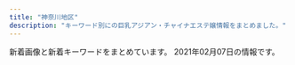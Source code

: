 ```yaml
---
title: "神奈川地区"
description: "キーワード別にの巨乳アジアン・チャイナエステ嬢情報をまとめました。"
---
```


新着画像と新着キーワードをまとめています。
2021年02月07日の情報です。

<DmmAffiliateIns />
<KeywordTable
  shops={
    [
    {
        "station": "JR\u5c0f\u7530\u539f\u99c5\u6771\u53e3",
        "name": "\u5922\u90fd\u7f8e",
        "keywords": {
            "C": 11
        },
        "url": "http://www.airi-est.xyz/",
        "img_links": [
            "http://www.airi-est.xyz/images/info.jpg",
            "http://www.airi-est.xyz/girl/6.jpg",
            "http://www.airi-est.xyz/girl/9.jpg",
            "http://www.airi-est.xyz/images/clear_line.png",
            "http://www.airi-est.xyz/images/tel.png",
            "http://www.airi-est.xyz/girl/1.jpg",
            "http://www.airi-est.xyz/images/sub_staff.png",
            "http://www.airi-est.xyz/images/rec-top.jpg",
            "http://www.airi-est.xyz/images/room1.jpg",
            "http://www.airi-est.xyz/images/room2.jpg",
            "http://www.airi-est.xyz/images/return.png",
            "http://www.airi-est.xyz/images/room4.jpg",
            "http://www.airi-est.xyz/images/room3.jpg",
            "http://www.airi-est.xyz/images/sub_pickup.png",
            "http://www.airi-est.xyz/images/qr.jpg",
            "http://www.airi-est.xyz/images/icon_call.png",
            "http://www.airi-est.xyz/girl/3.jpg",
            "http://www.airi-est.xyz/images/sub_news.png"
        ]
    },
    {
        "url": "http://es-libres.com/",
        "station": "JR\u6771\u6238\u585a\u99c5\u897f\u53e3",
        "img_links": [
            "http://es-libres.com/images/gallery/01.jpg",
            "http://es-libres.com/uploadfiles/Image/campaignEsLibresCom.jpg",
            "http://es-libres.com/staffPhoto/s20201007072633.jpg",
            "http://es-libres.com/images/mobile.jpg",
            "http://es-libres.com/staffPhoto/b20201007072550.jpg",
            "http://es-libres.com/images/gallery/02.jpg",
            "http://es-libres.com/staffPhoto/b20201007072654.jpg",
            "http://es-libres.com/staffPhoto/b20201007072633.jpg",
            "http://es-libres.com/staffPhoto/s20201007072654.jpg",
            "http://es-libres.com/images/guide.jpg",
            "http://es-libres.com/js/sliderLine/slide_prev.png",
            "http://es-libres.com/staffPhoto/s20201007072718.jpg",
            "http://es-libres.com/js/sliderLine/slide_next.png",
            "http://es-libres.com/staffPhoto/s20201007072550.jpg",
            "http://es-libres.com/images/gallery/04.jpg",
            "http://es-libres.com/images/returnBtn.png",
            "http://es-libres.com/images/gallery/03.jpg",
            "http://es-libres.com/staffPhoto/b20201007072718.jpg"
        ],
        "name": "\u30ea\u30d6\u30ec\u30b9",
        "keywords": {
            "C": 1,
            "89": 1,
            "E": 1,
            "D": 2
        }
    },
    {
        "station": "\u65b0\u9017\u5b50\u99c5\u5317\u53e31",
        "img_links": [
            "http://biraku.est-u.com/images/02.jpg",
            "http://biraku.est-u.com/staff/6.jpg",
            "http://biraku.est-u.com/images/index_12.png",
            "http://biraku.est-u.com/staff/5.jpg",
            "http://biraku.est-u.com/images/index2_07.png",
            "http://biraku.est-u.com/images/index_08.png",
            "http://biraku.est-u.com/images/s3.jpg",
            "http://biraku.est-u.com/images/index_05.png",
            "http://biraku.est-u.com/images/staff_08.png",
            "http://biraku.est-u.com/images/index_10.png",
            "http://biraku.est-u.com/staff/1.jpg",
            "http://biraku.est-u.com/staff/3.jpg",
            "http://biraku.est-u.com/images/01.jpg",
            "http://biraku.est-u.com/staff/4.jpg",
            "http://biraku.est-u.com/images/06.jpg",
            "http://biraku.est-u.com/images/03.jpg",
            "http://biraku.est-u.com/images/04.jpg",
            "http://biraku.est-u.com/images/indexb_08.png",
            "http://biraku.est-u.com/images/index_06.png",
            "http://biraku.est-u.com/staff/2.jpg",
            "http://biraku.est-u.com/images/index_04.png",
            "http://biraku.est-u.com/images/index_07.png"
        ],
        "url": "http://biraku.est-u.com",
        "name": "\u7f8e\u697d",
        "keywords": {}
    },
    {
        "station": "JR\u85e4\u6ca2\u99c5\u5357\u53e3",
        "img_links": [
            "http://www.relax-fairyark.info/img/st1.jpg",
            "http://www.relax-fairyark.info/img/st250.jpg",
            "http://www.relax-fairyark.info/img/st248.jpg",
            "http://www.relax-fairyark.info/img/st238.jpg",
            "http://www.relax-fairyark.info/img/botton.jpg",
            "http://www.relax-fairyark.info/img/sta250.jpg",
            "http://www.relax-fairyark.info/img/st220.jpg",
            "http://www.relax-fairyark.info/img/nos.jpg",
            "http://www.relax-fairyark.info/img/sta150.jpg",
            "http://www.relax-fairyark.info/img/tel.png",
            "http://www.relax-fairyark.info/img/sta213.jpg",
            "http://www.relax-fairyark.info/img/st206.jpg",
            "http://www.relax-fairyark.info/img/sta248.jpg",
            "http://www.relax-fairyark.info/img/body2.jpg",
            "http://www.relax-fairyark.info/img/st229.jpg",
            "http://www.relax-fairyark.info/img/sta223.jpg",
            "http://www.relax-fairyark.info/img/vlt.png",
            "http://www.relax-fairyark.info/img/st246.jpg",
            "http://www.relax-fairyark.info/img/head.jpg",
            "http://www.relax-fairyark.info/img/st240.jpg",
            "http://www.relax-fairyark.info/img/st245.jpg",
            "http://www.relax-fairyark.info/img/sta235.jpg",
            "http://www.relax-fairyark.info/img/st247.jpg",
            "http://www.relax-fairyark.info/img/sta220.jpg",
            "http://www.relax-fairyark.info/img/sta229.jpg",
            "http://www.relax-fairyark.info/img/sta251.jpg",
            "http://www.relax-fairyark.info/img/st241.jpg",
            "http://www.relax-fairyark.info/img/st251.jpg",
            "http://www.relax-fairyark.info/img/st227.jpg",
            "http://www.relax-fairyark.info/img/st235.jpg",
            "http://www.relax-fairyark.info/img/st150.jpg",
            "http://www.relax-fairyark.info/img/footbotton.png",
            "http://www.relax-fairyark.info/img/sta245.jpg",
            "http://www.relax-fairyark.info/img/st223.jpg",
            "http://www.relax-fairyark.info/img/st234.jpg",
            "http://www.relax-fairyark.info/img/st237.jpg",
            "http://www.relax-fairyark.info/img/st213.jpg",
            "http://www.relax-fairyark.info/img/st249.jpg"
        ],
        "keywords": {
            "87": 9,
            "88": 1,
            "E": 11,
            "86": 8,
            "C": 3,
            "85": 3,
            "D": 7
        },
        "url": "http://www.relax-fairyark.info/",
        "name": "Fairy Ark"
    },
    {
        "url": "http://en.este88.com/",
        "station": "JR\u85e4\u6ca2\u99c5\u5317\u53e3",
        "name": "\u7e01",
        "keywords": {},
        "img_links": [
            "http://en.este88.com/gals/asuka1.jpg",
            "http://en.este88.com/i/images/info_09.jpg",
            "http://en.este88.com/i/images/info_15.jpg",
            "http://en.este88.com/gals/koko1.jpg",
            "http://en.este88.com/images/koko1.jpg",
            "http://en.este88.com/gals/yuki1.jpg",
            "http://en.este88.com/images/info.png",
            "http://en.este88.com/gals/teina1.jpg",
            "http://en.este88.com/gals/riri1.jpg",
            "http://en.este88.com/i/images/info_12.jpg",
            "http://en.este88.com/images/sayuqi1.jpg",
            "http://en.este88.com/i/images/info_07.jpg",
            "http://en.este88.com/gals/momo1.jpg",
            "http://en.este88.com/gals/rena1.jpg",
            "http://en.este88.com/gals/nana1.jpg"
        ]
    },
    {
        "keywords": {},
        "station": "JR\u85e4\u6ca2\u99c5\u5357\u53e3",
        "name": "\u7652\u5fc3\u5712",
        "url": "http://yushinen.info/",
        "img_links": [
            "http://yushinen.info/images/g3.jpg",
            "http://yushinen.info/images/g6.jpg",
            "http://yushinen.info/images/g1.jpg",
            "http://yushinen.info/images/nei-03.png",
            "http://yushinen.info/images/room1.jpg",
            "http://yushinen.info/images/info.png",
            "http://yushinen.info/images/room2.jpg",
            "http://yushinen.info/images/room4.jpg",
            "http://yushinen.info/images/g7.jpg",
            "http://yushinen.info/images/room3.jpg",
            "http://yushinen.info/images/g2.jpg",
            "http://yushinen.info/images/mobile.png",
            "http://yushinen.info/images/room6.jpg",
            "http://yushinen.info/images/miki1.jpg",
            "http://yushinen.info/images/eri1.jpg",
            "http://yushinen.info/images/saya1.jpg",
            "http://yushinen.info/images/top.jpg",
            "http://yushinen.info/images/g4.jpg",
            "http://yushinen.info/images/nana1.jpg",
            "http://yushinen.info/images/g0.jpg",
            "http://yushinen.info/images/g5.jpg",
            "http://yushinen.info/images/flw.png",
            "http://yushinen.info/images/ami1.jpg",
            "http://yushinen.info/images/room5.jpg"
        ]
    },
    {
        "url": "http://lavender-est.xyz/",
        "keywords": {},
        "station": "JR\u85e4\u6ca2\u99c5\u5357\u53e3",
        "img_links": [
            "http://lavender-est.xyz/images/room/r2.jpg",
            "http://lavender-est.xyz/girl/10.jpg",
            "http://lavender-est.xyz/girl/7_2.jpg",
            "http://lavender-est.xyz/girl/15.jpg",
            "http://lavender-est.xyz/girl/14.jpg",
            "http://lavender-est.xyz/girl/9.jpg",
            "http://lavender-est.xyz/girl/8_1.jpg",
            "http://lavender-est.xyz/girl/14_2.jpg",
            "http://lavender-est.xyz/images/room/r1.jpg",
            "http://lavender-est.xyz/images/top01.jpg",
            "http://lavender-est.xyz/girl/4_1.jpg",
            "http://lavender-est.xyz/images/mobile.png",
            "http://lavender-est.xyz/girl/9_1.jpg",
            "http://lavender-est.xyz/girl/7_1.jpg",
            "http://lavender-est.xyz/girl/5_1.jpg",
            "http://lavender-est.xyz/girl/2.jpg",
            "http://lavender-est.xyz/girl/3_1.jpg",
            "http://lavender-est.xyz/i/girl/4.jpg",
            "http://lavender-est.xyz/images/twitter.jpg",
            "http://lavender-est.xyz/girl/7.jpg",
            "http://lavender-est.xyz/girl/8.jpg",
            "http://lavender-est.xyz/girl/5.jpg",
            "http://lavender-est.xyz/girl/4.jpg",
            "http://lavender-est.xyz/images/pro_girl_line.jpg",
            "http://lavender-est.xyz/girl/11.jpg",
            "http://lavender-est.xyz/girl/15_1.jpg",
            "http://lavender-est.xyz/girl/14_1.jpg",
            "http://lavender-est.xyz/images/room/r4.jpg",
            "http://lavender-est.xyz/images/tel.png",
            "http://lavender-est.xyz/girl/9_2.jpg",
            "http://lavender-est.xyz/girl/11_1.jpg",
            "http://lavender-est.xyz/girl/11_2.jpg",
            "http://lavender-est.xyz/images/bar_staff.jpg",
            "http://lavender-est.xyz/girl/2_1.jpg",
            "http://lavender-est.xyz/girl/5_2.jpg",
            "http://lavender-est.xyz/images/room/r3.jpg",
            "http://lavender-est.xyz/girl/10_1.jpg",
            "http://lavender-est.xyz/images/lr_02.jpg",
            "http://lavender-est.xyz/girl/3.jpg"
        ],
        "name": "\u30e9\u30d9\u30f3\u30c0\u30fc"
    },
    {
        "url": "http://es-rei.work/",
        "img_links": [
            "http://es-rei.work/_src/26747114/base_03.png",
            "http://es-rei.work/_src/26747222/line3.png",
            "http://es-rei.work/_src/26790995/wechatimg38_20181018221746252.jpg",
            "http://es-rei.work/_src/26747210/navi2_06.png",
            "http://es-rei.work/_src/26747158/base_03.png",
            "http://es-rei.work/_src/26824435/cam2.png",
            "http://es-rei.work/_src/26747292/wechatimg202.jpg",
            "http://es-rei.work/_src/26747218/line1.jpg",
            "http://es-rei.work/_src/26838155/wechatimg202.jpg",
            "http://es-rei.work/_src/34041600/line3.png",
            "http://es-rei.work/_src/26747296/line1.jpg",
            "http://es-rei.work/_src/26747221/wechatimg164_1.jpg",
            "http://es-rei.work/_src/26747205/navi2_01.png",
            "http://es-rei.work/_src/26747187/base_03.png",
            "http://es-rei.work/_src/34041599/line3.png",
            "http://es-rei.work/_src/26747173/base_03.png",
            "http://es-rei.work/_src/26747225/wechatimg75.jpg",
            "http://es-rei.work/_src/47863108/wechatimg26_20200914183556350.jpg",
            "http://es-rei.work/_src/26747170/base_01.png",
            "http://es-rei.work/_src/34041597/wechatimg26_20200914183556350.jpg",
            "http://es-rei.work/_src/26747229/line1.jpg",
            "http://es-rei.work/_src/26838160/line.png",
            "http://es-rei.work/_src/26747199/sign.png",
            "http://es-rei.work/1.jpg",
            "http://es-rei.work/5.jpg",
            "http://es-rei.work/_src/34041693/line1.jpg",
            "http://es-rei.work/_src/26747301/line3.png",
            "http://es-rei.work/_src/26747231/line1.jpg",
            "http://es-rei.work/3.jpg",
            "http://es-rei.work/_src/26747294/line3.png",
            "http://es-rei.work/_src/26747302/wechatimg204.jpg",
            "http://es-rei.work/_src/47863242/100054276feb8d8cef3ac5199531cfe.jpg",
            "http://es-rei.work/_src/26747093/_igp4295.jpg",
            "http://es-rei.work/2.jpg",
            "http://es-rei.work/4.jpg",
            "http://es-rei.work/_src/26747289/wechatimg77.jpg",
            "http://es-rei.work/_src/26747200/list_01.png",
            "http://es-rei.work/_src/26747206/navi2_02.png",
            "http://es-rei.work/_src/26747204/list_05.png",
            "http://es-rei.work/_src/26747209/navi2_05.png",
            "http://es-rei.work/_src/26791115/_igp4263.jpg",
            "http://es-rei.work/_src/26838136/news.jpg",
            "http://es-rei.work/_src/26747201/list_02.png",
            "http://es-rei.work/_src/26838157/wechatimg77.jpg",
            "http://es-rei.work/_src/26838174/line.png",
            "http://es-rei.work/_src/26791049/_dsf9442.jpg",
            "http://es-rei.work/_src/26747126/base_01.png",
            "http://es-rei.work/_src/26838156/wechatimg204.jpg",
            "http://es-rei.work/_src/47863241/05859f21726dfcef9faa9bab12a2595.jpg",
            "http://es-rei.work/_src/26824216/b0131b16446464e537eff864d8f041bb.jpg",
            "http://es-rei.work/_src/26747153/base_01.png",
            "http://es-rei.work/_src/26747300/line3.png",
            "http://es-rei.work/_src/26747287/line3.png",
            "http://es-rei.work/_src/26747185/base_01.png",
            "http://es-rei.work/_src/26747226/line3.png",
            "http://es-rei.work/_src/26747089/51d8ecbee4cc2935f070c539c37ded71.jpg",
            "http://es-rei.work/_src/26747304/line1.jpg",
            "http://es-rei.work/_src/26791051/_dsf9446.jpg",
            "http://es-rei.work/_src/26747288/line3.png",
            "http://es-rei.work/_src/34124118/wechatimg26_20200914183556350.jpg",
            "http://es-rei.work/_src/26747132/line1.jpg",
            "http://es-rei.work/_src/26747208/navi2_04.png",
            "http://es-rei.work/_src/34041596/05859f21726dfcef9faa9bab12a2595.jpg",
            "http://es-rei.work/_src/26747207/navi2_03.png",
            "http://es-rei.work/_src/26747293/line3.png",
            "http://es-rei.work/_src/26747202/list_03.png",
            "http://es-rei.work/_src/47863244/line1.jpg",
            "http://es-rei.work/_src/26838158/wechatimg75.jpg",
            "http://es-rei.work/_src/26747141/base_03.png",
            "http://es-rei.work/_src/26747203/list_04.png",
            "http://es-rei.work/_src/47863239/line3.png",
            "http://es-rei.work/_src/26747227/line3.png",
            "http://es-rei.work/_src/26747223/line3.png",
            "http://es-rei.work/_src/26747086/base_01.png",
            "http://es-rei.work/_src/26791053/_dsf9449.jpg",
            "http://es-rei.work/_src/47863240/line3.png"
        ],
        "keywords": {
            "89": 2,
            "83": 4,
            "85": 2,
            "86": 4
        },
        "name": "\u9e97",
        "station": "JR\u85e4\u6ca2\u99c5\u5357\u53e3"
    },
    {
        "img_links": [
            "http://www.bestlove.iesjp.com/files/001.jpg",
            "http://www.bestlove.iesjp.com/files/004-02.jpg",
            "http://www.bestlove.iesjp.com/files/005.jpg",
            "http://www.bestlove.iesjp.com/images/atomosky.jpg",
            "http://www.bestlove.iesjp.com/files/004-03.jpg",
            "http://www.bestlove.iesjp.com/files/005-03.jpg",
            "http://www.bestlove.iesjp.com/photo_news/upimg/959636009216995fa1_0.jpg",
            "http://www.bestlove.iesjp.com/files/006.jpg",
            "http://www.bestlove.iesjp.com/images/line.png",
            "http://www.bestlove.iesjp.com/files/006-03.jpg",
            "http://www.bestlove.iesjp.com/files/001-03.jpg",
            "http://www.bestlove.iesjp.com/files/003-03.jpg",
            "http://www.bestlove.iesjp.com/files/005-02.jpg",
            "http://www.bestlove.iesjp.com/files/004.jpg",
            "http://www.bestlove.iesjp.com/files/002-02.jpg",
            "http://www.bestlove.iesjp.com/files/001-02.jpg",
            "http://www.bestlove.iesjp.com/files/006-02.jpg",
            "http://www.bestlove.iesjp.com/files/002.jpg",
            "http://www.bestlove.iesjp.com/files/003.jpg",
            "http://www.bestlove.iesjp.com/files/002-03.jpg",
            "http://www.bestlove.iesjp.com/files/003-02.jpg",
            "http://www.bestlove.iesjp.com/images/mobile.jpg",
            "http://www.bestlove.iesjp.com/images/r3.jpg"
        ],
        "url": "http://www.bestlove.iesjp.com/",
        "station": "JR\u5e73\u585a\u99c5\u5317\u53e3",
        "keywords": {
            "87": 8,
            "D": 4,
            "83": 4,
            "85": 4,
            "C": 26
        },
        "name": "Best Love \uff5e\u30d9\u30b9\u30c8\u30e9\u30d6\uff5e"
    },
    {
        "keywords": {
            "C": 13
        },
        "station": "JR\u85e4\u6ca2\u99c5\u5357\u53e3",
        "img_links": [
            "http://hana-tobira.xyz/images/pickup_t.jpg",
            "http://hana-tobira.xyz/images/tite-staff.jpg",
            "http://hana-tobira.xyz/images/tite-link.jpg",
            "http://hana-tobira.xyz/images/tite-i.png",
            "http://hana-tobira.xyz/images/g.jpg",
            "http://hana-tobira.xyz/images/g5.jpg",
            "http://hana-tobira.xyz/images/g7.jpg",
            "http://hana-tobira.xyz/images/g6.jpg",
            "http://hana-tobira.xyz/images/mobile.jpg",
            "http://hana-tobira.xyz/images/end.png",
            "http://hana-tobira.xyz/images/g2.jpg",
            "http://hana-tobira.xyz/images/g4.jpg"
        ],
        "url": "http://hana-tobira.xyz/",
        "name": "\u82b1\u306e\u6249"
    },
    {
        "url": "http://o-jp.com/tsubaki/",
        "img_links": [
            "http://o-jp.com/tsubaki/images/t_discount.jpg",
            "http://o-jp.com/tsubaki/images/photo04.jpg",
            "http://o-jp.com/tsubaki/images/t_mobile.jpg",
            "http://o-jp.com/tsubaki/images/photo02.jpg",
            "http://o-jp.com/tsubaki/images/photo01.jpg",
            "http://o-jp.com/tsubaki/images/photo03.jpg",
            "http://o-jp.com/tsubaki/images/index_enter.jpg",
            "http://o-jp.com/tsubaki/images/mimi1.jpg"
        ],
        "keywords": {
            "C": 6
        },
        "name": "\u693f",
        "station": "JR\u5e73\u585a\u99c5\u897f\u53e3"
    },
    {
        "keywords": {},
        "name": "\u3055\u304f\u3089",
        "img_links": [
            "http://hoguraku.info/_src/22294026/wechatimg239.jpg",
            "http://hoguraku.info/_src/22294030/wechatimg175.jpg",
            "http://hoguraku.info/_src/22266524/wechatimg96_20191205204603604.jpg",
            "http://hoguraku.info/_src/22293601/newspinkup.png",
            "http://hoguraku.info/_src/22266490/navi2_03.png",
            "http://hoguraku.info/_src/22296697/pup.png",
            "http://hoguraku.info/_src/22296687/pup.png",
            "http://hoguraku.info/_src/22294024/1_20180513213551260.jpg",
            "http://hoguraku.info/_src/22293610/pup.png",
            "http://hoguraku.info/staff-3.jpg",
            "http://hoguraku.info/staff-1.jpg",
            "http://hoguraku.info/_src/22266496/navi2_06.png",
            "http://hoguraku.info/_src/22266485/navi_01.png",
            "http://hoguraku.info/_src/22296695/pup.png",
            "http://hoguraku.info/_src/22266400/wechatimg94_20191205204136458.jpg",
            "http://hoguraku.info/_src/37673393/wechatimg98.jpg",
            "http://hoguraku.info/_src/22294029/3_20180513213551306.jpg",
            "http://hoguraku.info/_src/22294028/3_20180513213551306.jpg",
            "http://hoguraku.info/_src/22294409/img20180513220122069421.png",
            "http://hoguraku.info/_src/22266487/navi_02.png",
            "http://hoguraku.info/_src/22266491/navi_04.png",
            "http://hoguraku.info/staff-2.jpg",
            "http://hoguraku.info/_src/22294025/1_20180513213551260.jpg",
            "http://hoguraku.info/_src/22293865/sign.png",
            "http://hoguraku.info/_src/22294027/wechatimg239.jpg",
            "http://hoguraku.info/_src/25168346/staff-2_20180823215120776.jpg",
            "http://hoguraku.info/_src/22266489/navi_03.png",
            "http://hoguraku.info/_src/22293781/sign.png",
            "http://hoguraku.info/_src/22293820/wechatimg744.jpg",
            "http://hoguraku.info/_src/22266486/navi2_01.png",
            "http://hoguraku.info/staff-4.jpg",
            "http://hoguraku.info/_src/22294031/wechatimg175.jpg",
            "http://hoguraku.info/_src/22266488/navi2_02.png",
            "http://hoguraku.info/_src/22266398/img20180513214352559347.png",
            "http://hoguraku.info/_src/22266493/navi_05.png",
            "http://hoguraku.info/_src/22266492/navi2_04.png",
            "http://hoguraku.info/_src/22266495/navi_06.png",
            "http://hoguraku.info/_src/42747719/img20200505151535254743.png",
            "http://hoguraku.info/_src/22266494/navi2_05.png"
        ],
        "url": "http://hoguraku.info/",
        "station": "JR\u5927\u8239\u99c5\u6771\u53e3"
    },
    {
        "img_links": [
            "http://yacho.est-u.com/images/k2.jpg",
            "http://yacho.est-u.com/images/index_06.jpg",
            "http://yacho.est-u.com/images/index_10.jpg",
            "http://yacho.est-u.com/images/4.jpg",
            "http://yacho.est-u.com/images/3.jpg",
            "http://yacho.est-u.com/images/index_14.jpg",
            "http://yacho.est-u.com/images/6.jpg",
            "http://yacho.est-u.com/images/index_04.jpg",
            "http://yacho.est-u.com/images/index_02.jpg",
            "http://yacho.est-u.com/images/k1.jpg",
            "http://yacho.est-u.com/images/staff_03.jpg",
            "http://yacho.est-u.com/images/1.jpg",
            "http://yacho.est-u.com/images/index_03.jpg",
            "http://yacho.est-u.com/images/2.jpg",
            "http://yacho.est-u.com/images/index_01.jpg",
            "http://yacho.est-u.com/images/staff_01.jpg",
            "http://yacho.est-u.com/images/5.jpg",
            "http://yacho.est-u.com/images/index_05.jpg",
            "http://yacho.est-u.com/images/index_17.jpg",
            "http://yacho.est-u.com/images/index_15.jpg",
            "http://yacho.est-u.com/images/index_12.jpg",
            "http://yacho.est-u.com/images/index_07.jpg"
        ],
        "station": "JR\u85e4\u6ca2\u99c5\u5357\u53e3",
        "url": "http://yacho.est-u.com/",
        "keywords": {},
        "name": "\u591c\u8776"
    },
    {
        "img_links": [
            "http://treat-rlx.com/pic/head.jpg",
            "http://treat-rlx.com/pic/topimg4.png",
            "http://treat-rlx.com/img/att.png",
            "http://treat-rlx.com/pic/topimg2.png",
            "http://treat-rlx.com/staff/mika/01.jpg",
            "http://treat-rlx.com/staff/aya/01.jpg",
            "http://treat-rlx.com/img/ttl_mobile.png",
            "http://treat-rlx.com/pic/topimg5.png",
            "http://treat-rlx.com/pic/topimg1.png",
            "http://treat-rlx.com/pic/topimg3.png",
            "http://treat-rlx.com/staff/aya/01mb.jpg",
            "http://treat-rlx.com/staff/mika/01mb.jpg",
            "http://treat-rlx.com/i/files/homeimg.jpg",
            "http://treat-rlx.com/img/ttl_rec.png",
            "http://treat-rlx.com/img/ttl_staff.jpg"
        ],
        "name": "\u798f\u7e01",
        "url": "http://treat-rlx.com/",
        "station": "\u5584\u884c\u99c5\u6771\u53e3",
        "keywords": {
            "C": 11
        }
    },
    {
        "keywords": {
            "E": 16,
            "D": 44,
            "F": 8,
            "C": 8
        },
        "img_links": [
            "http://onlyone-relax.xyz/images/cg10.jpg",
            "http://onlyone-relax.xyz/images/1.jpg",
            "http://onlyone-relax.xyz/images/cg07.jpg",
            "http://onlyone-relax.xyz/images/cg06.jpg",
            "http://onlyone-relax.xyz/images/cg08.jpg",
            "http://onlyone-relax.xyz/images/cg05.jpg",
            "http://onlyone-relax.xyz/images/4.jpg",
            "http://onlyone-relax.xyz/images/cg03.jpg",
            "http://onlyone-relax.xyz/images/top2.png",
            "http://onlyone-relax.xyz/images/cg09.jpg",
            "http://onlyone-relax.xyz/images/qr.jpg",
            "http://onlyone-relax.xyz/images/spacer300x450.png",
            "http://onlyone-relax.xyz/images/top.png",
            "http://onlyone-relax.xyz/images/2.jpg",
            "http://onlyone-relax.xyz/images/cg02.jpg",
            "http://onlyone-relax.xyz/images/cg01.jpg"
        ],
        "station": "JR\u5c0f\u7530\u539f\u99c5\u897f\u53e3",
        "name": "\u30ad\u30e5\u30fc\u30c8",
        "url": "http://onlyone-relax.xyz/"
    },
    {
        "keywords": {},
        "img_links": [
            "http://www.cc-girl.work/images/5.jpg",
            "http://www.cc-girl.work/images/2.jpg",
            "http://www.cc-girl.work/images/7.jpg",
            "http://www.cc-girl.work/images/line.png",
            "http://www.cc-girl.work/images/head.jpg",
            "http://www.cc-girl.work/images/6.jpg",
            "http://www.cc-girl.work/img/yuri1.jpg",
            "http://www.cc-girl.work/images/8.jpg",
            "http://www.cc-girl.work/images/rec1.jpg",
            "http://www.cc-girl.work/images/news.jpg",
            "http://www.cc-girl.work/img/yaya1.jpg",
            "http://www.cc-girl.work/images/mobile.jpg",
            "http://www.cc-girl.work/images/interior_t.jpg",
            "http://www.cc-girl.work/img/momo1.jpg",
            "http://www.cc-girl.work/img/yuki1.jpg",
            "http://www.cc-girl.work/images/3.jpg",
            "http://www.cc-girl.work/images/ta.jpg",
            "http://www.cc-girl.work/images/4.jpg",
            "http://www.cc-girl.work/images/sys1.jpg",
            "http://www.cc-girl.work/images/10.jpg",
            "http://www.cc-girl.work/images/rec2.jpg",
            "http://www.cc-girl.work/img/kumi1.jpg",
            "http://www.cc-girl.work/images/1.jpg",
            "http://www.cc-girl.work/images/11.jpg",
            "http://www.cc-girl.work/img/miho1.jpg",
            "http://www.cc-girl.work/images/9.jpg",
            "http://www.cc-girl.work/images/int1.jpg",
            "http://www.cc-girl.work/images/staff_t.jpg",
            "http://www.cc-girl.work/img/sizuka1.jpg",
            "http://www.cc-girl.work/images/ac1.jpg",
            "http://www.cc-girl.work/img/mari1.jpg",
            "http://www.cc-girl.work/images/sys2.jpg",
            "http://www.cc-girl.work/img/ai1.jpg",
            "http://www.cc-girl.work/img/eri1.jpg",
            "http://www.cc-girl.work/img/kaoru1.jpg"
        ],
        "name": "yuyu-\u3086\u3046\u3086-",
        "station": "\u4e0a\u5927\u5ca1\u99c5",
        "url": "http://www.cc-girl.work/"
    },
    {
        "keywords": {},
        "url": "http://www.miyoplop.xyz/",
        "station": "JR\u85e4\u6ca2\u99c5\u5357\u53e3",
        "img_links": [],
        "name": "\u30cf\u30cb\u30fc"
    },
    {
        "img_links": [
            "http://civebt.xyz/templets/default/picture/interior_t.jpg",
            "http://civebt.xyz/uploads/180620/1-1P62010193X63.jpg",
            "http://civebt.xyz/uploads/201103/1-201103091150648.jpg",
            "http://civebt.xyz/templets/default/picture/head.jpg",
            "http://civebt.xyz/templets/default/picture/rec1.png",
            "http://civebt.xyz/uploads/201103/1-201103091122a3.jpg",
            "http://civebt.xyz/uploads/201103/1-201103143450506.jpg",
            "http://civebt.xyz/uploads/180620/1-1P62010154K00.png",
            "http://civebt.xyz/uploads/201102/1-2011021306404K.png",
            "http://civebt.xyz/templets/default/picture/staff_t.jpg",
            "http://civebt.xyz/templets/default/picture/news.jpg",
            "http://civebt.xyz/uploads/201103/1-201103091136248.jpg",
            "http://civebt.xyz/uploads/201102/1-201102130FY09.png"
        ],
        "url": "http://civebt.xyz/",
        "station": "\u6e58\u5357\u53f0\u99c5\u897f\u53e3",
        "keywords": {
            "E": 8,
            "G": 4
        },
        "name": "\u9b54\u6cd5\u306e\u5973\u738b"
    },
    {
        "img_links": [
            "http://yu-raku.info/staff/s-emi3.jpg",
            "http://yu-raku.info/staff/s-sayuri1.jpg",
            "http://yu-raku.info/images/c-top0.png",
            "http://yu-raku.info/images/c-therapist0.png",
            "http://yu-raku.info/sp/images/b-tel.png",
            "http://yu-raku.info/staff/s-niri1.jpg",
            "http://yu-raku.info/staff/s-emi4.jpg",
            "http://yu-raku.info/sp/images/bar-cover.png",
            "http://yu-raku.info/staff/s-miki1.jpg",
            "http://yu-raku.info/images/bar-cover.png",
            "http://yu-raku.info/staff/s-kana1.jpg",
            "http://yu-raku.info/images/bar-interior.png",
            "http://yu-raku.info/images/pic-interior.png",
            "http://yu-raku.info/images/bar-therapist.png",
            "http://yu-raku.info/images/bar-cam.png",
            "http://yu-raku.info/sp/images/bar-cam.png",
            "http://yu-raku.info/staff/s-nana1.jpg",
            "http://yu-raku.info/staff/s-yuko1.jpg",
            "http://yu-raku.info/images/bar-info.png",
            "http://yu-raku.info/images/fotter.jpg",
            "http://yu-raku.info/images/b-interior.jpg",
            "http://yu-raku.info/staff/s-emi5.jpg"
        ],
        "station": "JR\u5927\u8239\u99c5\u6771\u53e3",
        "keywords": {},
        "url": "http://yu-raku.info/",
        "name": "\u60a0\u697d"
    },
    {
        "station": "\u8305\u30f6\u5d0e\u99c5\u5357\u53e3",
        "keywords": {},
        "img_links": [
            "http://tenshinokoi.es-come.net/girls/yuyu1.jpg",
            "http://tenshinokoi.es-come.net/images/infobar.png",
            "http://tenshinokoi.es-come.net/i/120/yuna1.jpg",
            "http://tenshinokoi.es-come.net/girls/misaki1.jpg",
            "http://tenshinokoi.es-come.net/img/sumire1.jpg",
            "http://tenshinokoi.es-come.net/i/120/yuyu1.jpg",
            "http://tenshinokoi.es-come.net/i/80/yuyu1.jpg",
            "http://tenshinokoi.es-come.net/images/shishubar.png",
            "http://tenshinokoi.es-come.net/img/header02.jpg",
            "http://tenshinokoi.es-come.net/girls/sumire1.jpg",
            "http://tenshinokoi.es-come.net/img/header00.jpg",
            "http://tenshinokoi.es-come.net/girls/riri1.jpg",
            "http://tenshinokoi.es-come.net/images/share/sp-kp2.png",
            "http://tenshinokoi.es-come.net/images/qr.jpg",
            "http://tenshinokoi.es-come.net/images/info2.jpg",
            "http://tenshinokoi.es-come.net/i/80/sumire1.jpg",
            "http://tenshinokoi.es-come.net/girls/kana1.jpg",
            "http://tenshinokoi.es-come.net/img/yuyu1.jpg",
            "http://tenshinokoi.es-come.net/images/therapistbar.png",
            "http://tenshinokoi.es-come.net/i/120/sumire1.jpg",
            "http://tenshinokoi.es-come.net/girls/yurika1.jpg",
            "http://tenshinokoi.es-come.net/i/80/risa1.jpg",
            "http://tenshinokoi.es-come.net/images/share/tel.png",
            "http://tenshinokoi.es-come.net/i/120/risa1.jpg",
            "http://tenshinokoi.es-come.net/img/header01.jpg",
            "http://tenshinokoi.es-come.net/images/info1.jpg",
            "http://tenshinokoi.es-come.net/i/80/yuna1.jpg",
            "http://tenshinokoi.es-come.net/girls/hiromi1.jpg",
            "http://tenshinokoi.es-come.net/images/share/pickup.png",
            "http://tenshinokoi.es-come.net/girls/risa1.jpg",
            "http://tenshinokoi.es-come.net/img/risa1.jpg",
            "http://tenshinokoi.es-come.net/girls/yuki1.jpg"
        ],
        "name": "\u5929\u4f7f\u306e\u604b",
        "url": "http://tenshinokoi.es-come.net/"
    },
    {
        "keywords": {
            "C": 13,
            "\u80f8": 1
        },
        "url": "http://uintiop.tokyo/",
        "name": "\u5929\u4f7f",
        "station": "JR\u85e4\u6ca2\u99c5\u5357\u53e3",
        "img_links": [
            "http://uintiop.tokyo/uploads/200714/1-200G4124210P7.jpg",
            "http://uintiop.tokyo/picture/top-img02.png",
            "http://uintiop.tokyo/picture/1.jpg",
            "http://uintiop.tokyo/picture/2.jpg",
            "http://uintiop.tokyo/picture/tel.png",
            "http://uintiop.tokyo/picture/top-img10.jpg",
            "http://uintiop.tokyo/uploads/200720/1-200H013041T46.jpg",
            "http://uintiop.tokyo/picture/3.jpg",
            "http://uintiop.tokyo/picture/4.jpg",
            "http://uintiop.tokyo/uploads/200727/1-200HG01643361.jpg",
            "http://uintiop.tokyo/picture/call.png",
            "http://uintiop.tokyo/uploads/210111/1-210111123I9332.jpg",
            "http://uintiop.tokyo/uploads/200714/1-200G4125RS59.jpg",
            "http://uintiop.tokyo/picture/top-img01.png",
            "http://uintiop.tokyo/picture/top-img03.jpg"
        ]
    },
    {
        "name": "\u30e1\u30a4\u30c9",
        "img_links": [
            "http://meido.est888.com/css/staff/staff001.jpg",
            "http://meido.est888.com/css/top02.jpg",
            "http://meido.est888.com/css/top-left01.jpg",
            "http://meido.est888.com/css/top-left02.jpg",
            "http://meido.est888.com/css/staff/staff004.jpg",
            "http://meido.est888.com/css/osusume34.jpg",
            "http://meido.est888.com/css/staff/staff002.jpg",
            "http://meido.est888.com/css/nav/nav-003.jpg",
            "http://meido.est888.com/css/nav/nav-004.jpg",
            "http://meido.est888.com/css/nav/nav-006.jpg",
            "http://meido.est888.com/css/nav/nav-001.jpg",
            "http://meido.est888.com/css/staff/staff0008.jpg",
            "http://meido.est888.com/css/staff/staff005.jpg",
            "http://meido.est888.com/css/nav/nav-002.jpg",
            "http://meido.est888.com/css/staff/staff003.jpg",
            "http://meido.est888.com/css/tel.png",
            "http://meido.est888.com/css/staff/staff007.jpg",
            "http://meido.est888.com/css/nav/nav-005.jpg",
            "http://meido.est888.com/css/staff/staff0006.jpg"
        ],
        "keywords": {
            "89": 5,
            "92": 2,
            "E": 2,
            "87": 1,
            "D": 6
        },
        "station": "JR\u6771\u6238\u585a\u99c5\u6771\u53e3",
        "url": "http://meido.est888.com/"
    },
    {
        "station": "\u6e58\u5357\u53f0\u99c5\u897f\u53e3",
        "name": "\u6e58\u5357\u604b",
        "keywords": {
            "87": 7,
            "85": 28,
            "86": 7,
            "D": 35,
            "E": 7
        },
        "url": "http://izumi.ests.jp/",
        "img_links": [
            "http://izumi.ests.jp/images/service3.jpg",
            "http://izumi.ests.jp/photos/sites/54/2019/10/2019100205593058.jpg",
            "http://izumi.ests.jp/images/room4.jpg",
            "http://izumi.ests.jp/photos/sites/54/2020/07/2020070605483923.jpg",
            "http://izumi.ests.jp/images/service1.jpg",
            "http://izumi.ests.jp/photos/sites/54/2020/09/2020092004565418.jpg",
            "http://izumi.ests.jp/images/s1.jpg",
            "http://izumi.ests.jp/images/top.jpg",
            "http://izumi.ests.jp/photos/sites/54/2019/10/2019100205592997.jpg",
            "http://izumi.ests.jp/images/s3.jpg",
            "http://izumi.ests.jp/images/service2.jpg",
            "http://izumi.ests.jp/images/room2.jpg",
            "http://izumi.ests.jp/photos/sites/54/2020/05/2020051209400132.jpg",
            "http://izumi.ests.jp/images/mobile.jpg",
            "http://izumi.ests.jp/images/room1.jpg",
            "http://izumi.ests.jp/images/service4.jpg",
            "http://izumi.ests.jp/images/s_news.jpg",
            "http://izumi.ests.jp/images/info2.jpg",
            "http://izumi.ests.jp/photos/sites/54/2020/12/2020121307073529.jpg",
            "http://izumi.ests.jp/images/room3.jpg",
            "http://izumi.ests.jp/images/info.jpg"
        ]
    },
    {
        "name": "\u30a2\u30ed\u30a8",
        "url": "http://oil.abnavi.info/",
        "station": "\u9db4\u5dfb\u6e29\u6cc9\u99c5\u5317\u53e3",
        "keywords": {
            "83": 4,
            "86": 8,
            "D": 8,
            "C": 15
        },
        "img_links": [
            "http://oil.abnavi.info/images/room3.jpg",
            "http://oil.abnavi.info/images/top.png",
            "http://oil.abnavi.info/images/room4.jpg",
            "http://oil.abnavi.info/photos/sites/44/2020/10/2020101108503412.jpg",
            "http://oil.abnavi.info/images/hua.jpg",
            "http://oil.abnavi.info/images/room1.jpg",
            "http://oil.abnavi.info/images/s_link.jpg",
            "http://oil.abnavi.info/photos/sites/44/2020/10/2020101108503429.jpg",
            "http://oil.abnavi.info/images/s_staff.jpg",
            "http://oil.abnavi.info/images/room2.jpg",
            "http://oil.abnavi.info/photos/sites/44/2020/11/2020112910045926.jpg",
            "http://oil.abnavi.info/images/bj3.jpg",
            "http://oil.abnavi.info/images/new.jpg",
            "http://oil.abnavi.info/images/bj1.jpg",
            "http://oil.abnavi.info/images/s_news.jpg"
        ]
    },
    {
        "keywords": {},
        "name": "\u6075",
        "station": "JR\u85e4\u6ca2\u99c5\u5357\u53e3",
        "url": "http://megumi-est.xyz/",
        "img_links": [
            "http://megumi-est.xyz/images/mobile_bg.png",
            "http://megumi-est.xyz/images/pickup_line.png",
            "http://megumi-est.xyz/images/roomimg/img1.png",
            "http://megumi-est.xyz/girl/5.jpg",
            "http://megumi-est.xyz/images/newsbg.png",
            "http://megumi-est.xyz/images/roomimg/img4.png",
            "http://megumi-est.xyz/images/roomimg/img3.png",
            "http://megumi-est.xyz/girl/1.jpg",
            "http://megumi-est.xyz/girl/8.jpg",
            "http://megumi-est.xyz/images/staff_bg.png",
            "http://megumi-est.xyz/girl/4.jpg",
            "http://megumi-est.xyz/images/roomimg/img2.png",
            "http://megumi-est.xyz/girl/2.jpg",
            "http://megumi-est.xyz/images/topbg.jpg"
        ]
    },
    {
        "url": "http://pretty-esthe.com/",
        "keywords": {
            "86": 15,
            "D": 12,
            "E": 3
        },
        "img_links": [
            "http://pretty-esthe.com/images/r1.jpg",
            "http://pretty-esthe.com/images/news.png",
            "http://pretty-esthe.com/images/top.png",
            "http://pretty-esthe.com/images/r2.jpg",
            "http://pretty-esthe.com/images/cg07.jpg",
            "http://pretty-esthe.com/images/r3.jpg",
            "http://pretty-esthe.com/images/r4.jpg",
            "http://pretty-esthe.com/images/cg09.jpg",
            "http://pretty-esthe.com/images/evetop.png",
            "http://pretty-esthe.com/images/cg06.jpg",
            "http://pretty-esthe.com/images/staff_s.png",
            "http://pretty-esthe.com/images/cg10.jpg",
            "http://pretty-esthe.com/images/cg05.jpg"
        ],
        "name": "\u840c\u3048",
        "station": "JR\u6238\u585a\u99c5\u6771\u53e3"
    },
    {
        "name": "Barbie \uff5e\u30d0\u30fc\u30d3\u30fc\uff5e",
        "url": "http://www.barbie.masg.info/",
        "station": "JR\u85e4\u6ca2\u99c5\u5357\u53e3",
        "keywords": {
            "C": 8,
            "87": 8,
            "86": 8,
            "88": 8,
            "D": 16
        },
        "img_links": [
            "http://www.barbie.masg.info/images/icon_info.png",
            "http://www.barbie.masg.info/files/002-02.jpg",
            "http://www.barbie.masg.info/files/006.jpg",
            "http://www.barbie.masg.info/images/icon_tel.png",
            "http://www.barbie.masg.info/files/005.jpg",
            "http://www.barbie.masg.info/images/mainImg_sub.jpg",
            "http://www.barbie.masg.info/images/btn2.png",
            "http://www.barbie.masg.info/files/003.jpg",
            "http://www.barbie.masg.info/files/004.jpg",
            "http://www.barbie.masg.info/files/001-02.jpg",
            "http://www.barbie.masg.info/images/icon_staff.png",
            "http://www.barbie.masg.info/files/002.jpg",
            "http://www.barbie.masg.info/images/icon_top.png",
            "http://www.barbie.masg.info/files/005-02.jpg",
            "http://www.barbie.masg.info/files/004-02.jpg",
            "http://www.barbie.masg.info/files/003-02.jpg",
            "http://www.barbie.masg.info/files/006-02.jpg",
            "http://www.barbie.masg.info/files/001.jpg",
            "http://www.barbie.masg.info/images/index_sm.png"
        ]
    },
    {
        "url": "http://www.huyo.work/",
        "keywords": {},
        "name": "\u3075\u3088\u3046",
        "img_links": [
            "http://www.huyo.work/images/staff_t.jpg",
            "http://www.huyo.work/images/4.jpg",
            "http://www.huyo.work/images/1.jpg",
            "http://www.huyo.work/images/interior_t.jpg",
            "http://www.huyo.work/img/mimi1.jpg",
            "http://www.huyo.work/img/nana1.jpg",
            "http://www.huyo.work/images/news.jpg",
            "http://www.huyo.work/images/int2.jpg",
            "http://www.huyo.work/images/int1.jpg",
            "http://www.huyo.work/img/sora1.jpg",
            "http://www.huyo.work/img/hana1.jpg",
            "http://www.huyo.work/images/5.jpg",
            "http://www.huyo.work/img/riri1.jpg",
            "http://www.huyo.work/images/line.png",
            "http://www.huyo.work/images/head.jpg",
            "http://www.huyo.work/images/mobile.jpg",
            "http://www.huyo.work/images/2.jpg",
            "http://www.huyo.work/images/sys1.jpg",
            "http://www.huyo.work/images/info.jpg",
            "http://www.huyo.work/images/sys2.jpg",
            "http://www.huyo.work/images/3.jpg"
        ],
        "station": "JR\u5e73\u585a\u99c5\u5317\u53e3"
    },
    {
        "keywords": {
            "86": 12,
            "87": 3,
            "C": 3,
            "D": 15,
            "85": 3
        },
        "url": "http://oppama.iest.info/",
        "station": "\u8ffd\u6d5c\u99c5",
        "img_links": [
            "http://oppama.iest.info/photos/sites/10/2018/07/2018073109281759.jpg",
            "http://oppama.iest.info/images/room1.jpg",
            "http://oppama.iest.info/images/s_staff.jpg",
            "http://oppama.iest.info/images/top.jpg",
            "http://oppama.iest.info/photos/sites/10/2018/07/2018073109281695.jpg",
            "http://cdn.dino-es.com/images/allpics/KL77e92f55838704c7de0a1eb6ca2a81a0/4ec1d6974658a8b101911755e5d05691.jpg",
            "http://oppama.iest.info/images/room6.jpg",
            "http://oppama.iest.info/photos/sites/10/2018/07/2018073109281740.jpg",
            "http://oppama.iest.info/photos/sites/10/2018/05/2018053009323372.jpg",
            "http://oppama.iest.info/images/s_pick.png",
            "http://oppama.iest.info/images/room4.jpg",
            "http://oppama.iest.info/images/s_news.png",
            "http://cdn.dino-es.com/images/line.jpg",
            "http://oppama.iest.info/photos/sites/10/2018/07/2018073109281797.jpg",
            "http://oppama.iest.info/images/l1.jpg",
            "http://oppama.iest.info/images/s_news2.png",
            "http://oppama.iest.info/photos/sites/10/2018/05/2018053009323272.jpg",
            "http://cdn.dino-es.com/images/logo/150x40DinoEs.png",
            "http://oppama.iest.info/images/bj3.jpg",
            "http://oppama.iest.info/photos/sites/10/2018/05/2018053009323210.jpg",
            "http://oppama.iest.info/images/room3.jpg",
            "http://oppama.iest.info/images/mobile.png",
            "http://oppama.iest.info/images/room2.jpg",
            "http://oppama.iest.info/photos/sites/10/2018/05/2018053009323253.jpg",
            "http://oppama.iest.info/photos/sites/10/2018/07/2018073109281781.jpg",
            "http://oppama.iest.info/images/room5.jpg"
        ],
        "name": "\u8ffd\u6d5c\u30de\u30c3\u30b5\u30fc\u30b8"
    },
    {
        "keywords": {
            "86": 2,
            "D": 4,
            "85": 2
        },
        "img_links": [
            "https://mitsunoaji.oks.bz/photos/sites/22/2021/01/202101310909471.jpg",
            "https://mitsunoaji.oks.bz/images/link_nav03.jpg",
            "https://mitsunoaji.oks.bz/images/side_link.jpg",
            "https://mitsunoaji.oks.bz/images/ico01.png",
            "https://mitsunoaji.oks.bz/images/top_slider02.jpg",
            "https://mitsunoaji.oks.bz/images/info2.jpg",
            "https://mitsunoaji.oks.bz/images/info1.jpg",
            "https://mitsunoaji.oks.bz/images/link_nav04.jpg",
            "https://mitsunoaji.oks.bz/images/side_tel.jpg",
            "https://mitsunoaji.oks.bz/images/link_nav02.jpg",
            "https://mitsunoaji.oks.bz/images/link_nav06.jpg",
            "https://mitsunoaji.oks.bz/images/sp_top.jpg",
            "https://mitsunoaji.oks.bz/photos/sites/22/2021/01/202101310909491.jpg",
            "https://mitsunoaji.oks.bz/images/link_nav01.jpg",
            "https://mitsunoaji.oks.bz/images/side_mobile.jpg",
            "https://mitsunoaji.oks.bz/images/info3.jpg",
            "https://mitsunoaji.oks.bz/photos/sites/22/2021/01/2021013109095052.jpg",
            "https://mitsunoaji.oks.bz/photos/sites/22/2021/01/2021013109095137.jpg",
            "https://mitsunoaji.oks.bz/images/link_nav07.jpg",
            "https://mitsunoaji.oks.bz/images/link_nav05.jpg",
            "https://mitsunoaji.oks.bz/images/top_slider01.jpg",
            "https://mitsunoaji.oks.bz/images/top.png"
        ],
        "name": "\u306f\u3060\u304b\u306e\u3053\u3053\u308d",
        "url": "https://mitsunoaji.oks.bz/",
        "station": "JR\u5c0f\u7530\u539f\u99c5\u6771\u53e3"
    },
    {
        "url": "http://genkimorimori.ies.bz/",
        "station": "\u79e6\u91ce\u99c5\u5317\u53e3",
        "name": "\u5143\u6c17\u3082\u308a\u3082\u308a",
        "img_links": [
            "http://genkimorimori.ies.bz/images/g10.jpg",
            "http://genkimorimori.ies.bz/photos/sites/68/2021/01/2021013007244222.jpg",
            "http://genkimorimori.ies.bz/photos/sites/68/2020/12/2020120502191455.jpg",
            "http://genkimorimori.ies.bz/images/info.jpg",
            "http://genkimorimori.ies.bz/images/info2.jpg",
            "http://genkimorimori.ies.bz/images/g15.jpg",
            "http://genkimorimori.ies.bz/images/g17.jpg",
            "http://genkimorimori.ies.bz/images/mobile.jpg",
            "http://genkimorimori.ies.bz/images/news1.jpg",
            "http://genkimorimori.ies.bz/photos/sites/68/2021/01/2021011903470168.jpg",
            "http://genkimorimori.ies.bz/photos/sites/68/2020/12/202012150154361.jpg",
            "http://genkimorimori.ies.bz/images/staff_bj3.jpg",
            "http://genkimorimori.ies.bz/images/g13.jpg",
            "http://genkimorimori.ies.bz/images/g16.jpg",
            "http://genkimorimori.ies.bz/images/pick.jpg",
            "http://genkimorimori.ies.bz/images/g2.jpg",
            "http://genkimorimori.ies.bz/images/g1.jpg",
            "http://genkimorimori.ies.bz/photos/sites/68/2020/11/2020110308572993.jpg",
            "http://genkimorimori.ies.bz/images/1.jpg",
            "http://genkimorimori.ies.bz/images/dairy1.jpg",
            "http://genkimorimori.ies.bz/images/g3.jpg",
            "http://genkimorimori.ies.bz/photos/sites/68/2020/12/2020121003212539.jpg",
            "http://genkimorimori.ies.bz/images/g11.jpg",
            "http://genkimorimori.ies.bz/images/s_link.jpg",
            "http://genkimorimori.ies.bz/photos/sites/68/2020/12/2020120703525262.jpg",
            "http://genkimorimori.ies.bz/images/g14.jpg",
            "http://genkimorimori.ies.bz/photos/sites/68/2020/11/2020110308572868.jpg",
            "http://genkimorimori.ies.bz/images/s_staff.jpg",
            "http://genkimorimori.ies.bz/images/s_cosplay.jpg",
            "http://genkimorimori.ies.bz/photos/sites/68/2020/11/2020110308572890.jpg",
            "http://genkimorimori.ies.bz/images/2.jpg",
            "http://genkimorimori.ies.bz/images/top.jpg",
            "http://genkimorimori.ies.bz/images/g7.jpg",
            "http://genkimorimori.ies.bz/photos/sites/68/2020/11/2020110308582485.jpg",
            "http://genkimorimori.ies.bz/photos/sites/68/2020/11/2020112402100578.jpg",
            "http://genkimorimori.ies.bz/photos/sites/68/2020/11/2020112402100696.jpg"
        ],
        "keywords": {}
    },
    {
        "url": "http://karen.ies.fun/",
        "keywords": {
            "86": 3,
            "D": 3
        },
        "name": "\u83ef\u84ee",
        "img_links": [
            "http://karen.ies.fun/images/info2.jpg",
            "http://karen.ies.fun/photos/sites/12/2019/04/2019042908245397.jpg",
            "http://karen.ies.fun/images/room3.jpg",
            "http://karen.ies.fun/images/s_link.jpg",
            "http://karen.ies.fun/images/mobile.jpg",
            "http://karen.ies.fun/images/bj3.jpg",
            "http://karen.ies.fun/images/1.jpg",
            "http://karen.ies.fun/images/amore.jpg",
            "http://karen.ies.fun/images/bj1.jpg",
            "http://karen.ies.fun/images/s_info.jpg",
            "http://karen.ies.fun/images/room4.jpg",
            "http://karen.ies.fun/images/room1.jpg",
            "http://karen.ies.fun/images/s_staff.jpg",
            "http://karen.ies.fun/images/top.jpg",
            "http://karen.ies.fun/photos/sites/12/2018/10/2018100413085055.jpg",
            "http://karen.ies.fun/photos/sites/12/2018/10/2018100413085114.jpg",
            "http://karen.ies.fun/images/room2.jpg"
        ],
        "station": "JR\u8305\u30f6\u5d0e\u99c5\u5317\u53e3"
    },
    {
        "name": "Lydia\uff5e\u30ea\u30c7\u30a3\u30a2",
        "url": "http://lydia.relaxnabi.com/",
        "img_links": [
            "http://lydia.relaxnabi.com/css/staff/staff0001.jpg",
            "http://lydia.relaxnabi.com/css/staff/staff0005.jpg",
            "http://lydia.relaxnabi.com/images/call.png",
            "http://lydia.relaxnabi.com/css/staff/staff0002.jpg",
            "http://lydia.relaxnabi.com/css/cam01.jpg",
            "http://lydia.relaxnabi.com/css/staff/staff0003.jpg",
            "http://lydia.relaxnabi.com/css/osusume15.jpg",
            "http://lydia.relaxnabi.com/css/m-head.jpg",
            "http://lydia.relaxnabi.com/css/m-top04.jpg",
            "http://lydia.relaxnabi.com/css/staff/staff0006.jpg",
            "http://lydia.relaxnabi.com/css/staff/staff0004.jpg"
        ],
        "station": "JR\u6771\u6238\u585a\u99c5\u6771\u53e3",
        "keywords": {
            "D": 4,
            "88": 1,
            "90": 2,
            "C": 1,
            "87": 1,
            "91": 1,
            "89": 1,
            "E": 1
        }
    },
    {
        "url": "http://esbest.info/",
        "station": "JR\u6771\u6238\u585a\u99c5\u6771\u53e3",
        "name": "\u30df\u30e9\u30dc\u30eb",
        "keywords": {
            "87": 1,
            "85": 1,
            "86": 3,
            "D": 4,
            "E": 1
        },
        "img_links": [
            "http://esbest.info/staffPhoto/s20200111165529.jpg",
            "http://esbest.info/images/store/04.jpg",
            "http://esbest.info/images/store/01.jpg",
            "http://esbest.info/staffPhoto/s20200526161929.jpg",
            "http://esbest.info/js/sliderLine/slide_prev.png",
            "http://esbest.info/staffPhoto/b20200519140451.jpg",
            "http://esbest.info/uploadfiles/images/campaignEsbestInfo1.jpg",
            "http://esbest.info/staffPhoto/b20200111165529.jpg",
            "http://esbest.info/images/store/02.jpg",
            "http://esbest.info/staffPhoto/b20200526161929.jpg",
            "http://esbest.info/staffPhoto/b20200109133117.jpg",
            "http://esbest.info/images/mobile.jpg",
            "http://esbest.info/images/returnBtn.png",
            "http://esbest.info/images/store/03.jpg",
            "http://esbest.info/staffPhoto/b20200205123504.jpg",
            "http://esbest.info/staffPhoto/s20200205123504.jpg",
            "http://esbest.info/staffPhoto/s20200109133117.jpg",
            "http://esbest.info/staffPhoto/s20200519140451.jpg",
            "http://esbest.info/js/sliderLine/slide_next.png"
        ]
    },
    {
        "station": "JR\u5e73\u585a\u99c5\u5317\u53e3",
        "name": "\u3055\u308f\u3084\u304b",
        "img_links": [
            "http://hiratsuka-est.com/images/left.jpg",
            "http://hiratsuka-est.com/images/new1.jpg",
            "http://hiratsuka-est.com/images/r9.jpg",
            "http://hiratsuka-est.com/images/r4.jpg",
            "http://hiratsuka-est.com/images/zi-link.png",
            "http://hiratsuka-est.com/images/g0.jpg",
            "http://hiratsuka-est.com/images/right.jpg",
            "http://hiratsuka-est.com/images/banna.jpg",
            "http://hiratsuka-est.com/images/tel.jpg",
            "http://hiratsuka-est.com/images/g1.jpg",
            "http://hiratsuka-est.com/images/top.jpg",
            "http://hiratsuka-est.com/images/r8.jpg",
            "http://hiratsuka-est.com/images/g7.jpg",
            "http://hiratsuka-est.com/images/r5.jpg",
            "http://hiratsuka-est.com/images/g2.jpg",
            "http://hiratsuka-est.com/images/g3.jpg",
            "http://hiratsuka-est.com/images/zi-faq.png",
            "http://hiratsuka-est.com/images/mi.jpg",
            "http://hiratsuka-est.com/images/g4.jpg",
            "http://hiratsuka-est.com/images/r3.jpg",
            "http://hiratsuka-est.com/images/tiao2.jpg",
            "http://hiratsuka-est.com/images/ll1.jpg",
            "http://hiratsuka-est.com/images/r7.jpg",
            "http://hiratsuka-est.com/images/banna2.jpg",
            "http://hiratsuka-est.com/images/rr1.jpg",
            "http://hiratsuka-est.com/images/zi-staff.png",
            "http://hiratsuka-est.com/images/r1.jpg",
            "http://hiratsuka-est.com/images/r6.jpg",
            "http://hiratsuka-est.com/images/banna1.jpg",
            "http://hiratsuka-est.com/images/chc.jpg"
        ],
        "url": "http://hiratsuka-est.com/",
        "keywords": {}
    },
    {
        "station": "\u4e0a\u5927\u5ca1\u99c5",
        "img_links": [
            "https://kanojyo-room.jpn.cm/images/link_nav04.jpg",
            "https://kanojyo-room.jpn.cm/images/link_nav05.jpg",
            "https://kanojyo-room.jpn.cm/images/room5.jpg",
            "https://kanojyo-room.jpn.cm/images/room2.jpg",
            "https://kanojyo-room.jpn.cm/images/link_nav03.jpg",
            "https://kanojyo-room.jpn.cm/images/tit_face.jpg",
            "https://kanojyo-room.jpn.cm/images/room3.jpg",
            "https://kanojyo-room.jpn.cm/photos/sites/24/2020/08/2020083117275977.jpg",
            "https://kanojyo-room.jpn.cm/images/tit_eject.jpg",
            "https://kanojyo-room.jpn.cm/images/sp_top.jpg",
            "https://kanojyo-room.jpn.cm/photos/sites/24/2020/08/2020083117275756.jpg",
            "https://kanojyo-room.jpn.cm/images/room4.jpg",
            "https://kanojyo-room.jpn.cm/photos/sites/24/2020/08/2020083117275898.jpg",
            "https://kanojyo-room.jpn.cm/images/link_nav07.jpg",
            "https://kanojyo-room.jpn.cm/images/top.png",
            "https://kanojyo-room.jpn.cm/images/link_nav06.jpg",
            "https://kanojyo-room.jpn.cm/images/link_nav01.jpg",
            "https://kanojyo-room.jpn.cm/images/room6.jpg",
            "https://kanojyo-room.jpn.cm/images/close_eject.png",
            "https://kanojyo-room.jpn.cm/photos/sites/24/2020/08/2020083117275958.jpg",
            "https://kanojyo-room.jpn.cm/images/img_eject.jpg",
            "https://kanojyo-room.jpn.cm/images/room1.jpg",
            "https://kanojyo-room.jpn.cm/images/tit_new.jpg",
            "https://kanojyo-room.jpn.cm/images/link_nav02.jpg",
            "https://kanojyo-room.jpn.cm/images/btn_eject.jpg"
        ],
        "name": "\u30ab\u30ce\u30b8\u30e7\u306e\u90e8\u5c4b",
        "url": "https://kanojyo-room.jpn.cm/",
        "keywords": {
            "85": 12,
            "D": 48,
            "86": 24,
            "87": 12,
            "C": 40
        }
    },
    {
        "station": "JR\u8305\u30f6\u5d0e\u99c5\u5357\u53e3",
        "img_links": [
            "http://www.hamabei.com/images/buttona_08.jpg",
            "http://www.hamabei.com/images/giral012.jpg",
            "http://www.hamabei.com/images/buttona_06.jpg",
            "http://www.hamabei.com/images/buttona_03.jpg",
            "http://www.hamabei.com/images/yuka1.jpg",
            "http://www.hamabei.com/images/giral014.jpg",
            "http://www.hamabei.com/images/kaori1.jpg",
            "http://www.hamabei.com/images/qr.jpg",
            "http://www.hamabei.com/images/nana1.jpg",
            "http://www.hamabei.com/images/giral009.jpg",
            "http://www.hamabei.com/images/giral015.jpg",
            "http://www.hamabei.com/images/buttona_07.jpg",
            "http://www.hamabei.com/images/buttona_05.jpg",
            "http://www.hamabei.com/images/miki1.jpg",
            "http://www.hamabei.com/images/giral007.jpg",
            "http://www.hamabei.com/images/buttona_04.jpg"
        ],
        "url": "http://www.hamabei.com/",
        "keywords": {},
        "name": "\u6d5c\u8fba\u306e\u604b"
    },
    {
        "keywords": {
            "F": 2,
            "88": 2,
            "E": 4,
            "90": 4
        },
        "name": "\u7a7a\u6f84 -\u3042\u3059\u307f-",
        "img_links": [
            "https://asumi.estjp.info/css/01.jpg",
            "https://asumi.estjp.info/css/staff/staff03.jpg",
            "https://asumi.estjp.info/css/staff/staff01.jpg",
            "https://asumi.estjp.info/css/top04.jpg",
            "https://asumi.estjp.info/css/m-head.jpg",
            "https://asumi.estjp.info/images/call.png",
            "https://asumi.estjp.info/css/top02.jpg",
            "https://asumi.estjp.info/css/top03.jpg",
            "https://asumi.estjp.info/css/staff/staff02.jpg",
            "https://asumi.estjp.info/css/top05.jpg"
        ],
        "url": "https://asumi.estjp.info/",
        "station": "\u5c0f\u7530\u539f\u99c5\u6771\u53e3"
    },
    {
        "img_links": [
            "http://f-kaori.work/images/mobile.jpg",
            "http://f-kaori.work/sp/images/newsb.png",
            "http://f-kaori.work/sp/images/rec1.png",
            "http://f-kaori.work/images/sisu_t.jpg",
            "http://f-kaori.work/img/sasa1.jpg",
            "http://f-kaori.work/images/7.jpg",
            "http://f-kaori.work/sp/images/6.jpg",
            "http://f-kaori.work/sp/img/emi1.jpg",
            "http://f-kaori.work/images/1.jpg",
            "http://f-kaori.work/sp/images/head.jpg",
            "http://f-kaori.work/sp/images/int1.png",
            "http://f-kaori.work/images/sys.png",
            "http://f-kaori.work/images/int2.png",
            "http://f-kaori.work/sp/images/3.jpg",
            "http://f-kaori.work/sp/images/news.png",
            "http://f-kaori.work/sp/images/interior_t.jpg",
            "http://f-kaori.work/images/news.png",
            "http://f-kaori.work/sp/images/8.jpg",
            "http://f-kaori.work/sp/images/int2.png",
            "http://f-kaori.work/sp/menu/staff.jpg",
            "http://f-kaori.work/sp/menu/top.jpg",
            "http://f-kaori.work/images/concept.png",
            "http://f-kaori.work/sp/images/topgirl.png",
            "http://f-kaori.work/images/interior_t.jpg",
            "http://f-kaori.work/sp/images/staff_t.jpg",
            "http://f-kaori.work/images/rec2.jpg",
            "http://f-kaori.work/sp/images/rec3.png",
            "http://f-kaori.work/sp/images/5.jpg",
            "http://f-kaori.work/images/5.jpg",
            "http://f-kaori.work/images/staff_t.jpg",
            "http://f-kaori.work/img/yumi1.jpg",
            "http://f-kaori.work/sp/images/sisu.jpg",
            "http://f-kaori.work/images/rec1.png",
            "http://f-kaori.work/img/sin1.jpg",
            "http://f-kaori.work/img/aya1.jpg",
            "http://f-kaori.work/sp/img/yoka1.jpg",
            "http://f-kaori.work/images/head.jpg",
            "http://f-kaori.work/images/6.jpg",
            "http://f-kaori.work/sp/images/sys.png",
            "http://f-kaori.work/sp/images/tel.jpg",
            "http://f-kaori.work/images/8.jpg",
            "http://f-kaori.work/sp/images/top.jpg",
            "http://f-kaori.work/sp/images/sisu_t.png",
            "http://f-kaori.work/sp/img/aya1.jpg",
            "http://f-kaori.work/images/line.png",
            "http://f-kaori.work/sp/img/yumi1.jpg",
            "http://f-kaori.work/images/3.jpg",
            "http://f-kaori.work/sp/images/1.jpg",
            "http://f-kaori.work/img/emi1.jpg",
            "http://f-kaori.work/sp/images/footer.png",
            "http://f-kaori.work/img/yoka1.jpg",
            "http://f-kaori.work/images/sm.jpg",
            "http://f-kaori.work/sp/images/pc.jpg",
            "http://f-kaori.work/sp/images/7.jpg",
            "http://f-kaori.work/sp/img/sin1.jpg",
            "http://f-kaori.work/sp/menu/interior.jpg",
            "http://f-kaori.work/images/sisu.png",
            "http://f-kaori.work/sp/images/rec2.jpg",
            "http://f-kaori.work/images/int1.png",
            "http://f-kaori.work/sp/img/sasa1.jpg"
        ],
        "keywords": {},
        "name": "\u85ab",
        "url": "http://f-kaori.work/",
        "station": "JR\u85e4\u6ca2\u99c5\u5357\u53e3"
    },
    {
        "url": "http://www.sh-riraku77.site/",
        "keywords": {},
        "station": "JR\u65b0\u6749\u7530\u99c5\u897f\u53e3",
        "name": "\u82b1\u306e\u604b",
        "img_links": [
            "http://www.sh-riraku77.site/plus/images/room1.jpg",
            "http://www.sh-riraku77.site/plus/images/room3.jpg",
            "http://www.sh-riraku77.site/plus/images/room2.jpg",
            "http://www.sh-riraku77.site/uploads/190703/1-1ZF3151554H6.jpg",
            "http://www.sh-riraku77.site/picture/top23.png",
            "http://www.sh-riraku77.site/picture/i_therapist.png",
            "http://www.sh-riraku77.site/picture/end.png",
            "http://www.sh-riraku77.site/plus/images/room4.jpg",
            "http://www.sh-riraku77.site/picture/s_new.png",
            "http://www.sh-riraku77.site/picture/s_staff.png",
            "http://www.sh-riraku77.site/picture/top22.png",
            "http://www.sh-riraku77.site/uploads/201214/1-201214130312232.jpg",
            "http://www.sh-riraku77.site/picture/photo3.png"
        ]
    },
    {
        "url": "http://baraen.xyz/",
        "img_links": [
            "http://baraen.xyz/images/g4.jpg",
            "http://baraen.xyz/images/room1.jpg",
            "http://baraen.xyz/images/room4.jpg",
            "http://baraen.xyz/images/room6.jpg",
            "http://baraen.xyz/images/room2.jpg",
            "http://baraen.xyz/images/mafaxine_j.jpg",
            "http://baraen.xyz/images/kanban.jpg",
            "http://baraen.xyz/images/g6.jpg",
            "http://baraen.xyz/images/g2.jpg",
            "http://baraen.xyz/images/maga.jpg",
            "http://baraen.xyz/images/g3.jpg",
            "http://baraen.xyz/images/mobile.jpg",
            "http://baraen.xyz/images/miki2.jpg",
            "http://baraen.xyz/images/g1.jpg",
            "http://baraen.xyz/images/g0.jpg",
            "http://baraen.xyz/images/miki1.jpg",
            "http://baraen.xyz/images/mafaxine_d.jpg"
        ],
        "station": "JR\u85e4\u6ca2\u99c5\u5357\u53e3",
        "name": "\u30d0\u30e9\u5712",
        "keywords": {}
    },
    {
        "url": "http://sui-en.work/",
        "name": "\u968f\u7e01",
        "station": "JR\u5e73\u585a\u99c5\u5317\u53e3",
        "keywords": {},
        "img_links": [
            "http://sui-en.work/images/sys1.jpg",
            "http://sui-en.work/images/sys2.jpg",
            "http://sui-en.work/img/kaori1.jpg",
            "http://sui-en.work/images/2.png",
            "http://sui-en.work/images/info.jpg",
            "http://sui-en.work/images/sys3.png",
            "http://sui-en.work/images/int3.png",
            "http://sui-en.work/images/interior_t.png",
            "http://sui-en.work/images/3.png",
            "http://sui-en.work/images/head.jpg",
            "http://sui-en.work/images/mobile.jpg",
            "http://sui-en.work/images/ta.jpg",
            "http://sui-en.work/img/yuki1.jpg",
            "http://sui-en.work/img/sena1.jpg",
            "http://sui-en.work/images/staff_t.png",
            "http://sui-en.work/img/hana1.jpg",
            "http://sui-en.work/images/news.jpg",
            "http://sui-en.work/images/int2.png",
            "http://sui-en.work/images/b2.jpg",
            "http://sui-en.work/images/b1.jpg",
            "http://sui-en.work/images/tr.jpg",
            "http://sui-en.work/images/4.png",
            "http://sui-en.work/images/int1.png",
            "http://sui-en.work/images/1.png"
        ]
    },
    {
        "station": "\u8ffd\u6d5c\u99c5",
        "img_links": [
            "http://ikoi.esjp.xyz/i/img/photo04.jpg",
            "http://ikoi.esjp.xyz/img/059.png",
            "http://ikoi.esjp.xyz/girl/1.jpg",
            "http://ikoi.esjp.xyz/img/capinfo.jpg",
            "http://ikoi.esjp.xyz/girl/6.jpg",
            "http://ikoi.esjp.xyz/img/room/photo02.jpg",
            "http://ikoi.esjp.xyz/img/pro_girl_line.jpg",
            "http://ikoi.esjp.xyz/girl/3.jpg",
            "http://ikoi.esjp.xyz/img/room/photo01.jpg",
            "http://ikoi.esjp.xyz/img/room/photo04.jpg",
            "http://ikoi.esjp.xyz/girl/4.jpg",
            "http://ikoi.esjp.xyz/img/lr_01.jpg",
            "http://ikoi.esjp.xyz/i/img/photo01.jpg",
            "http://ikoi.esjp.xyz/i/img/photo02.jpg",
            "http://ikoi.esjp.xyz/img/rec_top.png",
            "http://ikoi.esjp.xyz/img/room/photo05.jpg",
            "http://ikoi.esjp.xyz/i/img/photo05.jpg",
            "http://ikoi.esjp.xyz/img/qr.jpg",
            "http://ikoi.esjp.xyz/img/top_pickback.png",
            "http://ikoi.esjp.xyz/i/img/photo06.jpg",
            "http://ikoi.esjp.xyz/i/img/photo03.jpg",
            "http://ikoi.esjp.xyz/girl/5.jpg",
            "http://ikoi.esjp.xyz/img/lr_02.jpg",
            "http://ikoi.esjp.xyz/img/room/photo03.jpg",
            "http://ikoi.esjp.xyz/girl/2.jpg",
            "http://ikoi.esjp.xyz/img/sub_staff.jpg",
            "http://ikoi.esjp.xyz/img/room/photo06.jpg"
        ],
        "name": "\u61a9",
        "keywords": {},
        "url": "http://ikoi.esjp.xyz/"
    }
]
}
/>
<DmmAffiliateScript />

